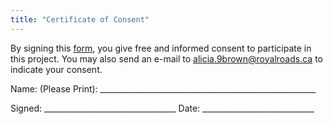 ---
title: "Certificate of Consent"
---

By signing this [form](files/consent.pdf "PDF version"), you give free and informed consent to participate in this project. You may also send an e-mail to [alicia.9brown\@royalroads.ca](mailto:alicia.9brown@royalroads.ca) to indicate your consent.

Name: (Please Print): \_\_\_\_\_\_\_\_\_\_\_\_\_\_\_\_\_\_\_\_\_\_\_\_\_\_\_\_\_\_\_\_\_\_\_\_\_\_\_\_\_\_\_\_\_\_\_\_\_\_\_\_\_\_

Signed: \_\_\_\_\_\_\_\_\_\_\_\_\_\_\_\_\_\_\_\_\_\_\_\_\_\_\_\_\_\_\_\_\_ Date: \_\_\_\_\_\_\_\_\_\_\_\_\_\_\_\_\_\_\_\_\_\_\_\_\_\_\_\_
